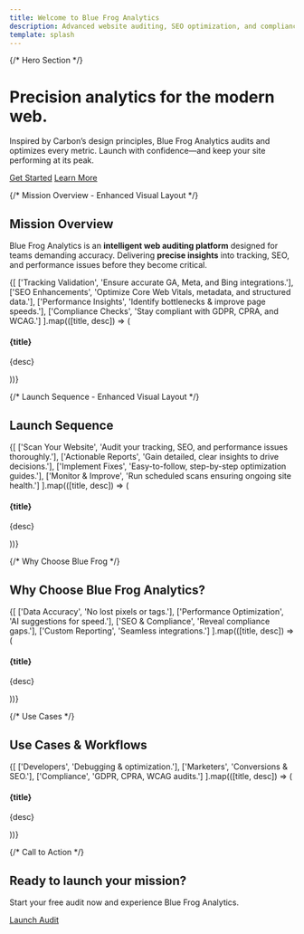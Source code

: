 ```yaml
---
title: Welcome to Blue Frog Analytics
description: Advanced website auditing, SEO optimization, and compliance monitoring in one powerful tool.
template: splash
---
```




{/* Hero Section */}
<div className="bx--grid hero-section carbon-hero bx--theme--g100">
  <div className="bx--row">
    <div className="bx--col-lg-8 bx--offset-lg-2 text-center hero-content">
      <h1 className="bx--type-expressive-heading-05">Precision analytics for the modern web.</h1>
      <p className="bx--type-body-long-02">
        Inspired by Carbon’s design principles, Blue Frog Analytics audits and optimizes every metric. Launch with confidence—and keep your site performing at its peak.
      </p>
      <div className="bx--btn-set" style={{ justifyContent: 'center' }}>
        <a href="/introduction/how-blue-frog-analytics-works" className="bx--btn bx--btn--primary">Get Started</a>
        <a href="/introduction/use-cases" className="bx--btn bx--btn--secondary">Learn More</a>
      </div>
    </div>
  </div>
  <div id="ascii-art" aria-hidden="true"></div>
</div>

{/* Mission Overview - Enhanced Visual Layout */}
<div className="bx--grid bx--theme--g10 section">
  <div className="bx--row">
    <div className="bx--col-lg-12 text-center">
      <h2 className="bx--type-productive-heading-03">Mission Overview</h2>
      <p className="bx--type-body-long-02 bx--col-lg-8 bx--offset-lg-2">
        Blue Frog Analytics is an <strong>intelligent web auditing platform</strong> designed for teams demanding accuracy. Delivering <strong>precise insights</strong> into tracking, SEO, and performance issues before they become critical.
      </p>
    </div>
  </div>

  <div className="bx--row" style={{ marginTop: '2rem' }}>
    {[
      ['Tracking Validation', 'Ensure accurate GA, Meta, and Bing integrations.'],
      ['SEO Enhancements', 'Optimize Core Web Vitals, metadata, and structured data.'],
      ['Performance Insights', 'Identify bottlenecks & improve page speeds.'],
      ['Compliance Checks', 'Stay compliant with GDPR, CPRA, and WCAG.']
    ].map(([title, desc]) => (
      <div key={title} className="bx--col-lg-3 bx--col-md-4 bx--col-sm-4">
        <div className="bx--tile bx--tile--clickable bx--tile--light">
          <h4 className="bx--type-heading-compact-01">{title}</h4>
          <p className="bx--type-body-short-01">{desc}</p>
        </div>
      </div>
    ))}
  </div>
</div>

{/* Launch Sequence - Enhanced Visual Layout */}
<div className="bx--grid bx--theme--g10 section">
  <div className="bx--row">
    <div className="bx--col-lg-12 text-center">
      <h2 className="bx--type-productive-heading-03"> Launch Sequence</h2>
    </div>
  </div>

  <div className="bx--row" style={{ marginTop: '2rem' }}>
    {[
      ['Scan Your Website', 'Audit your tracking, SEO, and performance issues thoroughly.'],
      ['Actionable Reports', 'Gain detailed, clear insights to drive decisions.'],
      ['Implement Fixes', 'Easy-to-follow, step-by-step optimization guides.'],
      ['Monitor & Improve', 'Run scheduled scans ensuring ongoing site health.']
    ].map(([title, desc]) => (
      <div key={title} className="bx--col-lg-3 bx--col-md-4 bx--col-sm-4">
        <div className="bx--card bx--card--inverse bx--tile--clickable">
          <div className="bx--card__content">
            <h4 className="bx--type-heading-compact-01">{title}</h4>
            <p className="bx--type-body-short-01">{desc}</p>
          </div>
        </div>
      </div>
    ))}
  </div>
</div>

{/* Why Choose Blue Frog */}
<div className="bx--grid section bx--theme--white">
  <div className="bx--row">
    <div className="bx--col-lg-12 text-center">
      <h2 className="bx--type-productive-heading-04 section-title">Why Choose Blue Frog Analytics?</h2>
    </div>
  </div>
  <div className="bx--row">
    {[
      ['Data Accuracy', 'No lost pixels or tags.'],
      ['Performance Optimization', 'AI suggestions for speed.'],
      ['SEO & Compliance', 'Reveal compliance gaps.'],
      ['Custom Reporting', 'Seamless integrations.']
    ].map(([title, desc]) => (
      <div key={title} className="bx--col-lg-3 bx--col-md-4 bx--col-sm-4">
        <div className="bx--card">
          <div className="bx--card__content">
            <h4 className="bx--type-heading-compact-01">{title}</h4>
            <p>{desc}</p>
          </div>
        </div>
      </div>
    ))}
  </div>
</div>

{/* Use Cases */}
<div className="bx--grid section bx--theme--g10">
  <div className="bx--row">
    <div className="bx--col-lg-12 text-center">
      <h2 className="bx--type-productive-heading-04 section-title">Use Cases & Workflows</h2>
    </div>
  </div>
  <div className="bx--row">
    {[
      ['Developers', 'Debugging & optimization.'],
      ['Marketers', 'Conversions & SEO.'],
      ['Compliance', 'GDPR, CPRA, WCAG audits.']
    ].map(([title, desc]) => (
      <div key={title} className="bx--col-lg-4 bx--col-md-4 bx--col-sm-4">
        <div className="bx--tile bx--tile--clickable">
          <h4 className="bx--type-heading-compact-01">{title}</h4>
          <p>{desc}</p>
        </div>
      </div>
    ))}
  </div>
</div>

{/* Call to Action */}
<div className="bx--grid section bx--theme--white">
  <div className="bx--row">
    <div className="bx--col-lg-8 bx--offset-lg-2 text-center">
      <h2 className="bx--type-productive-heading-04 section-title">Ready to launch your mission?</h2>
      <p className="bx--type-body-long-02">Start your free audit now and experience Blue Frog Analytics.</p>
      <a href="/introduction/how-blue-frog-analytics-works" className="bx--btn bx--btn--primary">Launch Audit</a>
    </div>
  </div>
</div>

<script type="module" src="/js/ascii-hero.js" defer></script>
